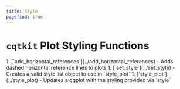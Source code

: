```yaml
---
title: Style
pagefind: true
---
```



# `cqtkit` Plot Styling Functions

<Steps>
1. [`add_horizontal_references`](../add_horizontal_references) - Adds dashed horizontal reference lines to plots
1. [`set_style`](../set_style) - Creates a valid style list object to use in `style_plot`
1. [`style_plot`](../style_plot) - Updates a ggplot with the styling provided via `style`
</Steps>
